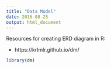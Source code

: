 ```yaml
---
title: "Data Model"
date: 2016-08-25
output: html_document
---
```


Resources for creating ERD diagram in R:

* https://krlmlr.github.io/dm/

```r
library(dm)
```
